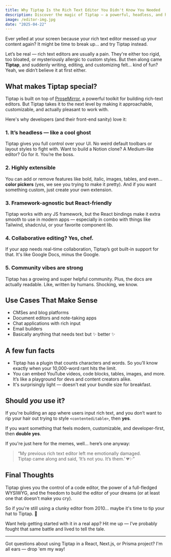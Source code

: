 ```yaml
---
title: Why Tiptap Is the Rich Text Editor You Didn't Know You Needed
description: Discover the magic of Tiptap – a powerful, headless, and highly customizable rich text editor that makes content editing joyful for developers.
image: /editor-img.jpg
date: "2025-04-22"
---
```


<Callout>
  Ever yelled at your screen because your rich text editor messed up your
  content again? It might be time to break up... and try Tiptap instead.
</Callout>

Let’s be real — rich text editors are usually a pain. They're either too rigid, too bloated, or mysteriously allergic to custom styles. But then along came **Tiptap**, and suddenly writing, editing, and customizing felt... kind of fun? Yeah, we didn’t believe it at first either.

## What makes Tiptap special?

Tiptap is built on top of [ProseMirror](https://prosemirror.net/), a powerful toolkit for building rich-text editors. But Tiptap takes it to the next level by making it approachable, customizable, and actually pleasant to work with.

Here's why developers (and their front-end sanity) love it:

### 1. **It’s headless — like a cool ghost**

Tiptap gives you full control over your UI. No weird default toolbars or layout styles to fight with. Want to build a Notion clone? A Medium-like editor? Go for it. You’re the boss.

### 2. **Highly extensible**

You can add or remove features like bold, italic, images, tables, and even... **color pickers** (yes, we see you trying to make it pretty). And if you want something custom, just create your own extension.

### 3. **Framework-agnostic but React-friendly**

Tiptap works with any JS framework, but the React bindings make it extra smooth to use in modern apps — especially in combo with things like Tailwind, shadcn/ui, or your favorite component lib.

### 4. **Collaborative editing? Yes, chef.**

If your app needs real-time collaboration, Tiptap’s got built-in support for that. It's like Google Docs, minus the Google.

### 5. **Community vibes are strong**

Tiptap has a growing and super helpful community. Plus, the docs are actually readable. Like, written by humans. Shocking, we know.

## Use Cases That Make Sense

- CMSes and blog platforms
- Document editors and note-taking apps
- Chat applications with rich input
- Email builders
- Basically anything that needs text but ✨ better ✨

## A few fun facts

- Tiptap has a plugin that counts characters and words. So you’ll know exactly when your 10,000-word rant hits the limit.
- You can embed YouTube videos, code blocks, tables, images, and more. It’s like a playground for devs and content creators alike.
- It's surprisingly light — doesn't eat your bundle size for breakfast.

## Should _you_ use it?

If you're building an app where users input rich text, and you don’t want to rip your hair out trying to style `<contenteditable>`, then **yes**.

If you want something that feels modern, customizable, and developer-first, then **double yes**.

If you're just here for the memes, well... here’s one anyway:

> “My previous rich text editor left me emotionally damaged.  
> Tiptap came along and said, ‘It’s not you. It’s them.’ 💔✨”

## Final Thoughts

Tiptap gives you the control of a code editor, the power of a full-fledged WYSIWYG, and the freedom to build the editor of your dreams (or at least one that doesn't make you cry).

So if you're still using a clunky editor from 2010... maybe it's time to tip your hat to Tiptap. 🎩

Want help getting started with it in a real app? Hit me up — I’ve probably fought that same battle and lived to tell the tale.

---

Got questions about using Tiptap in a React, Next.js, or Prisma project? I'm all ears — drop 'em my way!
